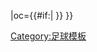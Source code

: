 {{fb team |t=曼城 |tan=曼彻斯特城足球俱乐部 |tc=ENG |abb={{#if:{{{abb|}}}|MCI{{0}}}} |oc={{#if:{{{oc|}}}|{{{oc}}} }} }}<!--
--><noinclude>[[Category:足球模板]]
</noinclude>